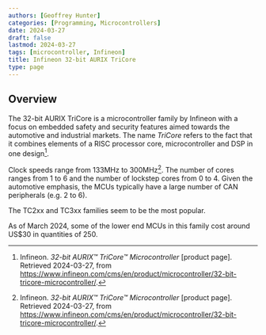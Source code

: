 ```yaml
---
authors: [Geoffrey Hunter]
categories: [Programming, Microcontrollers]
date: 2024-03-27
draft: false
lastmod: 2024-03-27
tags: [microcontroller, Infineon]
title: Infineon 32-bit AURIX TriCore
type: page
---
```


<WarningIsNotes />

## Overview

The 32-bit AURIX TriCore is a microcontroller family by Infineon with a focus on embedded safety and security features aimed towards the automotive and industrial markets. The name _TriCore_ refers to the fact that it combines elements of a RISC processor core, microcontroller and DSP in one design[^infineon-32-bit-aurix-tricore-microcontroller].

Clock speeds range from 133MHz to 300MHz[^infineon-32-bit-aurix-tricore-microcontroller]. The number of cores ranges from 1 to 6 and the number of lockstep cores from 0 to 4. Given the automotive emphasis, the MCUs typically have a large number of CAN peripherals (e.g. 2 to 6).

The TC2xx and TC3xx families seem to be the most popular.

As of March 2024, some of the lower end MCUs in this family cost around US$30 in quantities of 250.

[^infineon-32-bit-aurix-tricore-microcontroller]: Infineon. _32-bit AURIX™ TriCore™ Microcontroller_ [product page]. Retrieved 2024-03-27, from https://www.infineon.com/cms/en/product/microcontroller/32-bit-tricore-microcontroller/.
